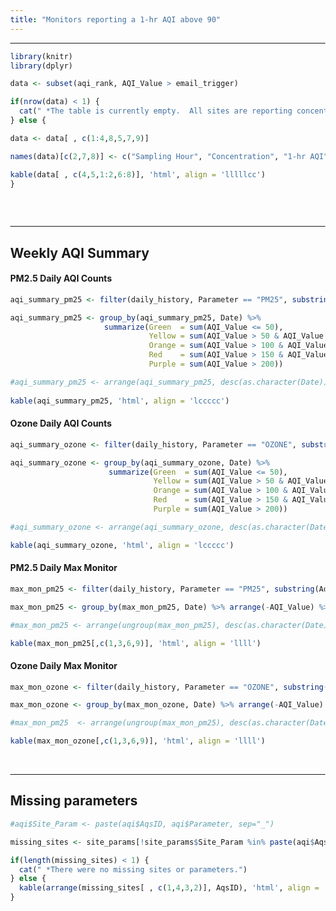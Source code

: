 ---
title: "Monitors reporting a 1-hr AQI above 90"
---  

<style>
   body {margin-left: 0px;}
  .main-container {max-width: 1350px;}
  tr:nth-child(even){background-color: #e9e9e9;}
  tr:nth-child(odd){background-color: #FFF;}
</style>

<script type="text/JavaScript">
  setTimeout(function() { window.location=window.location;}, 350000);
</script>

<hr> 


<div class = "orange">
```{r kable_exceed, message=F, echo=F, results='asis', warning=F}
library(knitr)
library(dplyr)

data <- subset(aqi_rank, AQI_Value > email_trigger) 

if(nrow(data) < 1) {
  cat(" *The table is currently empty.  All sites are reporting concentrations at or below a 1-hr AQI of 90.")
} else {

data <- data[ , c(1:4,8,5,7,9)]

names(data)[c(2,7,8)] <- c("Sampling Hour", "Concentration", "1-hr AQI")

kable(data[ , c(4,5,1:2,6:8)], 'html', align = 'lllllcc')
}
 
```
</div>


<br> <hr>

## Weekly AQI Summary
#### PM2.5 Daily AQI Counts
```{r, aqi_summ_pm25, message=F, echo=F, results='asis', warning=F}
aqi_summary_pm25 <- filter(daily_history, Parameter == "PM25", substring(AqsID, 1, 2) == '27')

aqi_summary_pm25 <- group_by(aqi_summary_pm25, Date) %>% 
                     summarize(Green  = sum(AQI_Value <= 50),
                               Yellow = sum(AQI_Value > 50 & AQI_Value <= 100),
                               Orange = sum(AQI_Value > 100 & AQI_Value <=150),
                               Red    = sum(AQI_Value > 150 & AQI_Value <= 200),
                               Purple = sum(AQI_Value > 200))

#aqi_summary_pm25 <- arrange(aqi_summary_pm25, desc(as.character(Date)))
                                                         
kable(aqi_summary_pm25, 'html', align = 'lccccc')

```

#### Ozone Daily AQI Counts
```{r, aqi_summ_ozone, message=F, echo=F, results='asis', warning=F}
aqi_summary_ozone <- filter(daily_history, Parameter == "OZONE", substring(AqsID, 1, 2) == '27')

aqi_summary_ozone <- group_by(aqi_summary_ozone, Date) %>% 
                      summarize(Green  = sum(AQI_Value <= 50),
                                Yellow = sum(AQI_Value > 50 & AQI_Value <= 100),
                                Orange = sum(AQI_Value > 100 & AQI_Value <=150),
                                Red    = sum(AQI_Value > 150 & AQI_Value <= 200),
                                Purple = sum(AQI_Value > 200))

#aqi_summary_ozone <- arrange(aqi_summary_ozone, desc(as.character(Date)))

kable(aqi_summary_ozone, 'html', align = 'lccccc')

```

#### PM2.5 Daily Max Monitor
```{r, max_mon_pm25, message=F, echo=F, results='asis', warning=F}
max_mon_pm25 <- filter(daily_history, Parameter == "PM25", substring(AqsID, 1, 2) == '27')

max_mon_pm25 <- group_by(max_mon_pm25, Date) %>% arrange(-AQI_Value) %>% slice(1) 

#max_mon_pm25 <- arrange(ungroup(max_mon_pm25), desc(as.character(Date)))

kable(max_mon_pm25[,c(1,3,6,9)], 'html', align = 'llll')

```

#### Ozone Daily Max Monitor
```{r, max_mon_ozone, message=F, echo=F, results='asis', warning=F}
max_mon_ozone <- filter(daily_history, Parameter == "OZONE", substring(AqsID, 1, 2) == '27')

max_mon_ozone <- group_by(max_mon_ozone, Date) %>% arrange(-AQI_Value) %>% slice(1) 

#max_mon_pm25  <- arrange(ungroup(max_mon_pm25), desc(as.character(Date)))

kable(max_mon_ozone[,c(1,3,6,9)], 'html', align = 'llll')

```

<br> <hr>

<div class = "gray">
## Missing parameters
```{r, miss_exceed, message=F, echo=F, results='asis', warning=F}
#aqi$Site_Param <- paste(aqi$AqsID, aqi$Parameter, sep="_") 

missing_sites <- site_params[!site_params$Site_Param %in% paste(aqi$AqsID, aqi$Parameter, sep="_"), ]

if(length(missing_sites) < 1) {
  cat(" *There were no missing sites or parameters.")
} else {
  kable(arrange(missing_sites[ , c(1,4,3,2)], AqsID), 'html', align = 'llll')
}

```
</div>

